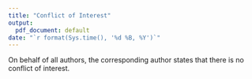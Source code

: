 ```yaml
---
title: "Conflict of Interest"
output:
  pdf_document: default
date: "`r format(Sys.time(), '%d %B, %Y')`"
---
```


On behalf of all authors, the corresponding author states that there is no conflict of interest.